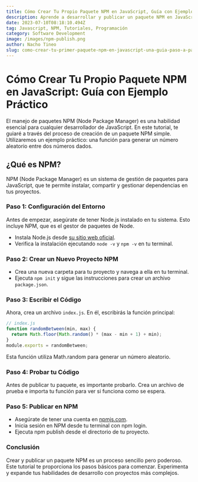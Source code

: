 ```yaml
---
title: Cómo Crear Tu Propio Paquete NPM en JavaScript, Guía con Ejemplo Práctico
description: Aprende a desarrollar y publicar un paquete NPM en JavaScript. Incluye un ejemplo práctico para generar números aleatorios entre dos cifras. Ideal para principiantes y desarrolladores que buscan ampliar sus habilidades.
date: 2023-07-10T08:18:10.494Z
tag: Javascript, NPM, Tutoriales, Programación
category: Software Development
image: /images/npm-publish.png
author: Nacho Tineo
slug: como-crear-tu-primer-paquete-npm-en-javascript-una-guia-paso-a-paso-con-ejemplos-practicos
---
```


# Cómo Crear Tu Propio Paquete NPM en JavaScript: Guía con Ejemplo Práctico

El manejo de paquetes NPM (Node Package Manager) es una habilidad esencial para cualquier desarrollador de JavaScript. En este tutorial, te guiaré a través del proceso de creación de un paquete NPM simple. Utilizaremos un ejemplo práctico: una función para generar un número aleatorio entre dos números dados.

## ¿Qué es NPM?

NPM (Node Package Manager) es un sistema de gestión de paquetes para JavaScript, que te permite instalar, compartir y gestionar dependencias en tus proyectos.

### Paso 1: Configuración del Entorno
Antes de empezar, asegúrate de tener Node.js instalado en tu sistema. Esto incluye NPM, que es el gestor de paquetes de Node.

- Instala Node.js desde [su sitio web oficial](https://nodejs.org/).
- Verifica la instalación ejecutando `node -v` y `npm -v` en tu terminal.

### Paso 2: Crear un Nuevo Proyecto NPM
- Crea una nueva carpeta para tu proyecto y navega a ella en tu terminal.
- Ejecuta `npm init` y sigue las instrucciones para crear un archivo `package.json`.

### Paso 3: Escribir el Código
Ahora, crea un archivo `index.js`. En él, escribirás la función principal:

```javascript
// index.js
function randomBetween(min, max) {
  return Math.floor(Math.random() * (max - min + 1) + min);
}
module.exports = randomBetween;
```

Esta función utiliza Math.random para generar un número aleatorio.

### Paso 4: Probar tu Código

Antes de publicar tu paquete, es importante probarlo. Crea un archivo de prueba e importa tu función para ver si funciona como se espera.


### Paso 5: Publicar en NPM

- Asegúrate de tener una cuenta en [npmjs.com](https://www.npmjs.com/).
- Inicia sesión en NPM desde tu terminal con npm login.
- Ejecuta npm publish desde el directorio de tu proyecto.

### Conclusión

Crear y publicar un paquete NPM es un proceso sencillo pero poderoso. Este tutorial te proporciona los pasos básicos para comenzar. Experimenta y expande tus habilidades de desarrollo con proyectos más complejos.

